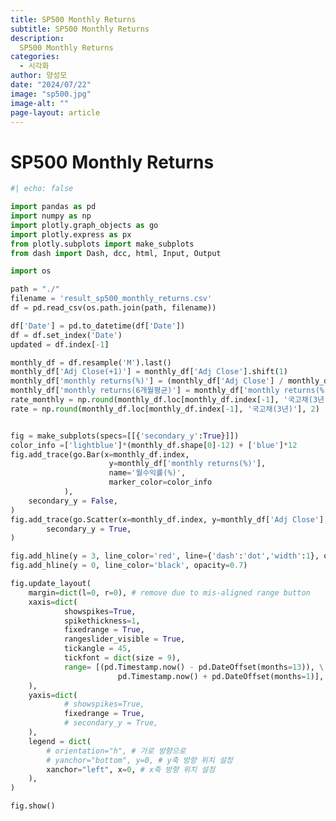 ---
title: SP500 Monthly Returns
subtitle: SP500 Monthly Returns
description:
  SP500 Monthly Returns
categories:
  - 시각화
author: 양성모
date: "2024/07/22"
image: "sp500.jpg"
image-alt: ""
page-layout: article
---
# SP500 Monthly Returns
```{python}
#| echo: false

import pandas as pd
import numpy as np
import plotly.graph_objects as go
import plotly.express as px
from plotly.subplots import make_subplots
from dash import Dash, dcc, html, Input, Output

import os

path = "./"
filename = 'result_sp500_monthly_returns.csv'
df = pd.read_csv(os.path.join(path, filename))

df['Date'] = pd.to_datetime(df['Date'])
df = df.set_index('Date')
updated = df.index[-1]

monthly_df = df.resample('M').last()
monthly_df['Adj Close(+1)'] = monthly_df['Adj Close'].shift(1)
monthly_df['monthly returns(%)'] = (monthly_df['Adj Close'] / monthly_df['Adj Close(+1)'] - 1)*100
monthly_df['monthly returns(6개월평균)'] = monthly_df['monthly returns(%)'].rolling(6, min_periods=1).mean()
rate_monthly = np.round(monthly_df.loc[monthly_df.index[-1], '국고채(3년)-월복리'],2)
rate = np.round(monthly_df.loc[monthly_df.index[-1], '국고채(3년)'], 2)


fig = make_subplots(specs=[[{'secondary_y':True}]])
color_info =['lightblue']*(monthly_df.shape[0]-12) + ['blue']*12
fig.add_trace(go.Bar(x=monthly_df.index,
                      y=monthly_df['monthly returns(%)'],
                      name='월수익률(%)',
                      marker_color=color_info
            ),
    secondary_y = False,
)
fig.add_trace(go.Scatter(x=monthly_df.index, y=monthly_df['Adj Close'], name='S&P500'),
        secondary_y = True,
)

fig.add_hline(y = 3, line_color='red', line={'dash':'dot','width':1}, opacity=0.5)
fig.add_hline(y = 0, line_color='black', opacity=0.7)

fig.update_layout(
    margin=dict(l=0, r=0), # remove due to mis-aligned range button
    xaxis=dict(
            showspikes=True,
            spikethickness=1,
            fixedrange = True,
            rangeslider_visible = True,
            tickangle = 45,
            tickfont = dict(size = 9),
            range= [(pd.Timestamp.now() - pd.DateOffset(months=13)), \
                        pd.Timestamp.now() + pd.DateOffset(months=1)],
    ),
    yaxis=dict(
            # showspikes=True,
            fixedrange = True,
            # secondary_y = True,
    ),
    legend = dict(
        # orientation="h", # 가로 방향으로
        # yanchor="bottom", y=0, # y축 방향 위치 설정
        xanchor="left", x=0, # x축 방향 위치 설정
    ),
)

fig.show()

```